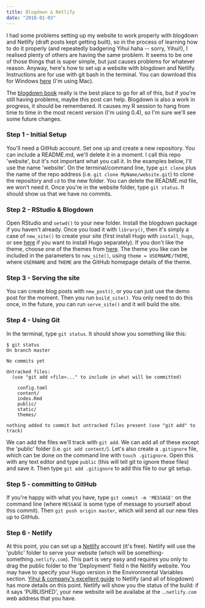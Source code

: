 ```yaml
---
title: Blogdown & Netlify
date: "2018-01-03"
---
```


I had some problems setting up my website to work properly with blogdown and Netlify (draft posts kept getting built), so in the process of learning how to do it properly (and repeatedly badgering Yihui haha -- sorry, Yihui!), I realised plenty of others are having the same problem. It seems to be one of those things that is super simple, but just causes problems for whatever reason. Anyway, here's how to set up a website with blogdown and Netlify. Instructions are for use with git bash in the terminal. You can download this for Windows [here](https://git-scm.com/downloads) (I'm using Mac).

The [blogdown book](https://bookdown.org/yihui/blogdown/) really is the best place to go for all of this, but if you're still having problems, maybe this post can help. Blogdown is also a work in progress, it should be remembered. It causes my R session to hang from time to time in the most recent version (I'm using 0.4), so I'm sure we'll see some future changes.

### Step 1 - Initial Setup

You'll need a GitHub account. Set one up and create a new repository. You can include a README.md, we'll delete it in a moment. I call this repo 'website', but it's not important what you call it. In the examples below, I'll use the name 'website'. On the terminal/command line, type `git clone` plus the name of the repo address (i.e. `git clone MyName/website.git`) to clone the repository and `cd` to the new folder.
You can delete the README.md file, we won't need it. Once you're in the website folder, type `git status`. It should show us that we have no commits.

### Step 2 - RStudio & Blogdown

Open RStudio and `setwd()` to your new folder. Install the blogdown package if you haven't already. Once you load it with `library()`, then it's simply a case of `new_site()` to create your site (first install Hugo with `install_hugo`, or see [here](https://gohugo.io/getting-started/installing/) if you want to install Hugo separately). If you don't like the theme, choose one of the themes from [here](https://themes.gohugo.io/). The theme you like can be included in the parameters to `new_site()`, using `theme = USERNAME/THEME`, where `USERNAME` and `THEME` are the GitHub homepage details of the theme.

### Step 3 - Serving the site

You can create blog posts with `new_post()`, or you can just use the demo post for the moment. Then you run `build_site()`. You only need to do this once, in the future, you can run `serve_site()` and it will build the site.

### Step 4 - Using Git

In the terminal, type `git status`. It should show you something like this:

```
$ git status
On branch master

No commits yet

Untracked files:
  (use "git add <file>..." to include in what will be committed)

	config.toml
	content/
	index.Rmd
	public/
	static/
	themes/

nothing added to commit but untracked files present (use "git add" to track)
```

We can add the files we'll track with `git add`. We can add all of these except the 'public' folder (i.e. `git add content/`). Let's also create a `.gitignore` file, which can be done on the command line with `touch .gitignore`. Open this with any text editor and type `public` (this will tell git to ignore these files) and save it. Then type `git add .gitignore` to add this file to our git setup.

### Step 5 - committing to GitHub

If you're happy with what you have, type `git commit -m 'MESSAGE'` on the command line (where `MESSAGE` is some type of message to yourself about this commit). Then `git push origin master`, which will send all our new files up to GitHub.

### Step 6 - Netlify

At this point, you can set up a [Netlify](https://www.netlify.com/) account (it's free). Netlify will use the 'public' folder to serve your website (which will be something-something`.netlify.com`). This part is very easy and requires you only to drag the public folder to the 'Deployment' field n the Netlify website. You may have to specify your Hugo version in the Environmental Variables section. [Yihui & company's excellent guide](https://bookdown.org/yihui/blogdown/netlify.html) to Netlify (and all of blogdown) has more details on this point. Netlify will show you the status of the build: if it says 'PUBLISHED', your new website will be availabe at the ...`netlify.com` web address that you have.

